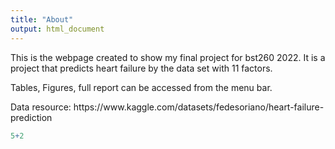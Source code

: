 ```yaml
---
title: "About"
output: html_document
---
```



This is the webpage created to show my final project for bst260 2022. It is a project that predicts heart failure by the data set with 11 factors.



Tables, Figures, full report can be accessed from the menu bar.


Data resource: https://www.kaggle.com/datasets/fedesoriano/heart-failure-prediction

```r
5+2
```

